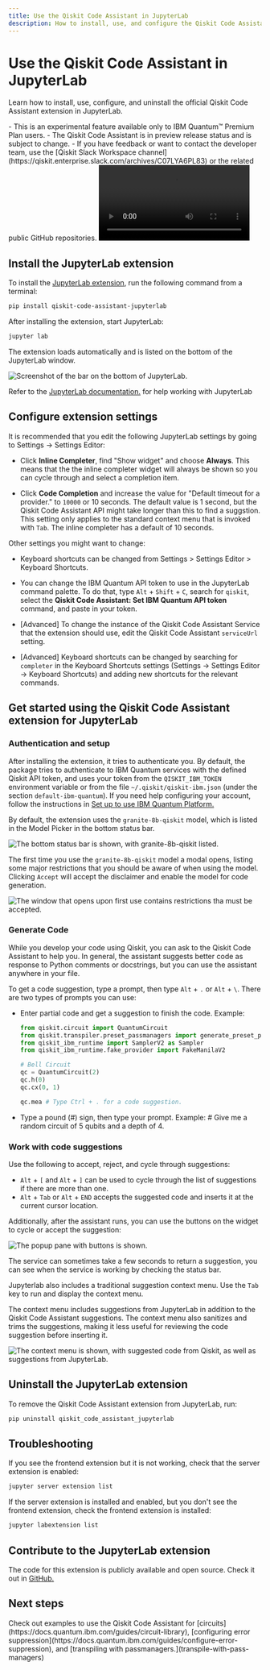 ```yaml
---
title: Use the Qiskit Code Assistant in JupyterLab
description: How to install, use, and configure the Qiskit Code Assistant in JupyterLab.
---
```


# Use the Qiskit Code Assistant in JupyterLab

Learn how to install, use, configure, and uninstall the official Qiskit Code Assistant extension in JupyterLab.

<Admonition type="note" title="Notes">
    - This is an experimental feature available only to IBM Quantum&trade; Premium Plan users.
    - The Qiskit Code Assistant is in preview release status and is subject to change.
    - If you have feedback or want to contact the developer team, use the [Qiskit Slack Workspace channel](https://qiskit.enterprise.slack.com/archives/C07LYA6PL83) or the related public GitHub repositories.
</Admonition>


<video title="A user uses the Qiskit Code Assistant in JupyterLab. The user has a comment in the code to get the available backends for their account in IBM Quantum, the Qiskit Code Assistant gives a code suggestion to get the available backends. The user executes the code, gets the available backends in IBM Quantum Platform for the current account. The user asks the Qiskit Code Assistant to generate the code to get the T1, T2 and other properties for the qubit 1 in the device ibm_brisbane. The assistant gives a code suggestion. The user runs the suggested code and gets the desired output." className="max-w-auto h-auto" controls>
  <source src="/videos/guides/qiskit-code-assistant/demo-JupyterLab-t1t2-granite-8b-qiskit-short.mp4" type="video/mp4"></source>
</video>

## Install the JupyterLab extension
To install the [JupyterLab extension](https://github.com/Qiskit/qiskit-code-assistant-jupyterlab), run the following command from a terminal:

```sh
pip install qiskit-code-assistant-jupyterlab
```

After installing the extension, start JupyterLab:

```sh
jupyter lab
```

The extension loads automatically and is listed on the bottom of the JupyterLab window.

![Screenshot of the bar on the bottom of JupyterLab.](/images/guides/qiskit-code-assistant/jupyterlab-selected-model.png)

Refer to the [JupyterLab documentation.](https://jupyterlab.readthedocs.io/en/latest/) for help working with JupyterLab

## Configure extension settings

It is recommended that you edit the following JupyterLab settings by going to Settings -> Settings Editor:

- Click **Inline Completer**, find "Show widget" and choose **Always**.  This means that the the inline completer widget will always be shown so you can cycle through and select a completion item.

- Click **Code Completion** and increase the value for "Default timeout for a provider." to `10000` or 10 seconds. The default value is 1 second, but the Qiskit Code Assistant API might take longer than this to find a suggstion. This setting only applies to the standard context menu that is invoked with `Tab`. The inline completer has a default of 10 seconds.

Other settings you might want to change:

- Keyboard shortcuts can be changed from Settings > Settings Editor > Keyboard Shortcuts.

- You can change the IBM Quantum API token to use in the JupyterLab command palette. To do that, type `Alt` + `Shift` + `C`, search for `qiskit`, select the **Qiskit Code Assistant: Set IBM Quantum API token** command, and paste in your token.

- [Advanced] To change the instance of the Qiskit Code Assistant Service that the extension should use, edit the Qiskit Code Assistant `serviceUrl` setting.

- [Advanced] Keyboard shortcuts can be changed by searching for `completer` in the Keyboard Shortcuts settings (Settings -> Settings Editor -> Keyboard Shortcuts) and adding new shortcuts for the relevant commands.

## Get started using the Qiskit Code Assistant extension for JupyterLab

### Authentication and setup

After installing the extension, it tries to authenticate you. By default, the package tries to authenticate to IBM Quantum services with the defined Qiskit API token, and uses your token from the `QISKIT_IBM_TOKEN` environment variable or from the file `~/.qiskit/qiskit-ibm.json` (under the section `default-ibm-quantum`). If you need help configuring your account, follow the instructions in [Set up to use IBM Quantum Platform.](/guides/setup-channel#set-up-to-use-ibm-quantum-platform)

By default, the extension uses the `granite-8b-qiskit` model, which is listed in the Model Picker in the bottom status bar.

![The bottom status bar is shown, with `granite-8b-qiskit` listed.](/images/guides/qiskit-code-assistant/vscode-selected-model.png)

The first time you use the `granite-8b-qiskit` model a modal opens, listing some major restrictions that you should be aware of when using the model. Clicking `Accept` will accept the disclaimer and enable the model for code generation.

![The window that opens upon first use contains restrictions tha must be accepted.](/images/guides/qiskit-code-assistant/eula.png)

### Generate Code

While you develop your code using Qiskit, you can ask to the Qiskit Code Assistant to help you. In general, the assistant suggests better code as response to Python comments or docstrings, but you can use the assistant anywhere in your file.

To get a code suggestion, type a prompt, then type `Alt` + `.` or `Alt` + `\`.  There are two types of prompts you can use:

  - Enter partial code and get a suggestion to finish the code.  Example:
    ```python
    from qiskit.circuit import QuantumCircuit
    from qiskit.transpiler.preset_passmanagers import generate_preset_pass_manager
    from qiskit_ibm_runtime import SamplerV2 as Sampler
    from qiskit_ibm_runtime.fake_provider import FakeManilaV2

    # Bell Circuit
    qc = QuantumCircuit(2)
    qc.h(0)
    qc.cx(0, 1)

    qc.mea # Type Ctrl + . for a code suggestion.
    ```
  - Type a pound (#) sign, then type your prompt.  Example: # Give me a random circuit of 5 qubits and a depth of 4.

### Work with code suggestions

Use the following to accept, reject, and cycle through suggestions:

- `Alt` + `[` and `Alt` + `]` can be used to cycle through the list of suggestions if there are
  more than one.
- `Alt` + `Tab` or `Alt` + `END` accepts the suggested code and inserts it at the current
  cursor location.

Additionally, after the assistant runs, you can use the buttons on the widget to cycle or accept the suggestion:

![The popup pane with buttons is shown.](/images/guides/qiskit-code-assistant/jupyterlab-inline-complete.png)

<Admonition type="note">
The service can sometimes take a few seconds to return a suggestion, you can see when the service is working by checking the status bar.
</Admonition>

Jupyterlab also includes a traditional suggestion context menu. Use the `Tab` key to run and display the context menu.

The context menu includes suggestions from JupyterLab in addition to the Qiskit Code Assistant suggestions. The context menu also sanitizes and trims the suggestions, making it less useful for reviewing the code suggestion before inserting it.

![The context menu is shown, with suggested code from Qiskit, as well as suggestions from JupyterLab.](/images/guides/qiskit-code-assistant/jupyterlab-tab-complete.png)

## Uninstall the JupyterLab extension


To remove the Qiskit Code Assistant extension from JupyterLab, run:

```bash
pip uninstall qiskit_code_assistant_jupyterlab
```

## Troubleshooting

If you see the frontend extension but it is not working, check that the server
extension is enabled:

```bash
jupyter server extension list
```

If the server extension is installed and enabled, but you don't see the frontend
extension, check the frontend extension is installed:

```bash
jupyter labextension list
```


## Contribute to the JupyterLab extension

The code for this extension is publicly available and open source. Check it out in [GitHub.](https://github.com/Qiskit/qiskit-code-assistant-jupyterlab)

## Next steps

<Admonition type="tip" title="Recommendations">
Check out examples to use the Qiskit Code Assistant for [circuits](https://docs.quantum.ibm.com/guides/circuit-library), [configuring error suppression](https://docs.quantum.ibm.com/guides/configure-error-suppression), and [transpiling with passmanagers.](transpile-with-pass-managers)
</Admonition>
